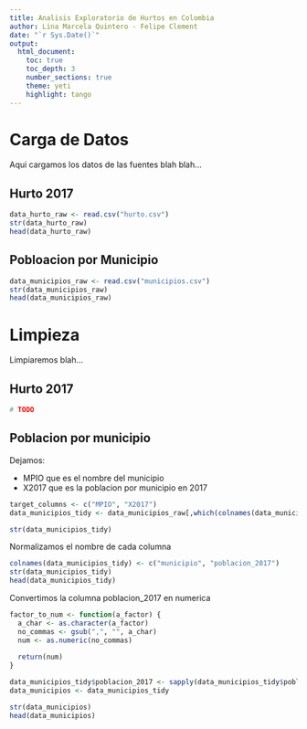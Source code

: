 ```yaml
---
title: Analisis Exploratorio de Hurtos en Colombia
author: Lina Marcela Quintero - Felipe Clement
date: "`r Sys.Date()`"
output:
  html_document:
    toc: true
    toc_depth: 3
    number_sections: true
    theme: yeti
    highlight: tango
---
```


# Carga de Datos

Aqui cargamos los datos de las fuentes blah blah...

## Hurto 2017

```r
data_hurto_raw <- read.csv("hurto.csv")
str(data_hurto_raw)
head(data_hurto_raw)
```

## Pobloacion por Municipio

```r
data_municipios_raw <- read.csv("municipios.csv")
str(data_municipios_raw)
head(data_municipios_raw)
```

# Limpieza

Limpiaremos blah...

## Hurto 2017

```r
# TODO
```

## Poblacion por municipio

Dejamos:

* MPIO que es el nombre del municipio
* X2017 que es la poblacion por municipio en 2017

```r
target_columns <- c("MPIO", "X2017")
data_municipios_tidy <- data_municipios_raw[,which(colnames(data_municipios_raw) %in% target_columns)]

str(data_municipios_tidy)
```

Normalizamos el nombre de cada columna

```r
colnames(data_municipios_tidy) <- c("municipio", "poblacion_2017")
str(data_municipios_tidy)
head(data_municipios_tidy)
```

Convertimos la columna poblacion_2017 en numerica

```r
factor_to_num <- function(a_factor) {
  a_char <- as.character(a_factor)
  no_commas <- gsub(",", "", a_char)
  num <- as.numeric(no_commas)
  
  return(num)
}

data_municipios_tidy$poblacion_2017 <- sapply(data_municipios_tidy$poblacion_2017, factor_to_num)
data_municipios <- data_municipios_tidy

str(data_municipios)
head(data_municipios)
```
